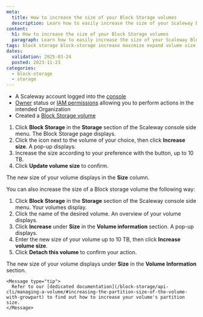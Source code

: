 ```yaml
---
meta:
  title: How to increase the size of your Block Storage volumes
  description: Learn how to easily increase the size of your Scaleway Block Storage volumes for more storage capacity.
content:
  h1: How to increase the size of your Block Storage volumes
  paragraph: Learn how to easily increase the size of your Scaleway Block Storage volumes for more storage capacity.
tags: block storage block-storage increase maximize expand volume size
dates:
  validation: 2025-03-24
  posted: 2023-11-23
categories:
  - block-storage
  - storage
---
```


<Macro id="requirements" />

- A Scaleway account logged into the [console](https://console.scaleway.com)
- [Owner](/iam/concepts/#owner) status or [IAM permissions](/iam/concepts/#permission) allowing you to perform actions in the intended Organization
- Created a [Block Storage volume](/block-storage/how-to/create-a-volume/)

1. Click **Block Storage** in the **Storage** section of the Scaleway console side menu. The Block Storage page displays.
2. Click the <Icon name="more" /> icon next to the volume of your choice, then click **Increase size**. A pop-up displays.
3. Increase the size according to your preference with the <Icon name="plus" /> button, up to 10 TB.
4. Click **Update volume size** to confirm.

The new size of your volume displays in the **Size** column.

You can also increase the size of a Block storage volume the following way:

1. Click **Block Storage** in the **Storage** section of the Scaleway console side menu. Your volumes display.
2. Click the name of the desired volume. An overview of your volume displays.
3. Click **Increase** under **Size** in the **Volume information** section. A pop-up displays.
4. Enter the new size of your volume up to 10 TB, then click **Increase volume size**.
5. Click **Detach this volume** to confirm your action.

The new size of your volume displays under **Size** in the **Volume Information** section.

    <Message type="tip">
      Refer to our [dedicated documentation](/block-storage/api-cli/managing-a-volume/#increasing-the-partition-size-of-the-volume-with-growpart) to find out how to increase your volume's partition size.
    </Message>
